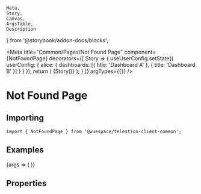 	Meta,
	Story,
	Canvas,
	ArgsTable,
	Description
} from '@storybook/addon-docs/blocks';

<Meta
	title="Common/Pages/Not Found Page"
	component={NotFoundPage}
	decorators={[
		Story => {
			useUserConfig.setState({
				userConfig: {
					alice: {
						dashboards: [{ title: 'Dashboard A' }, { title: 'Dashboard B' }]
					}
				}
			});
			return (
				<TelestionClient>
					<MemoryRouter>{Story()}</MemoryRouter>
				</TelestionClient>
			);
		}
	]}
	argTypes={{}}
/>

# Not Found Page

<Description of={NotFoundPage} />

## Importing

```tsx
import { NotFoundPage } from '@wuespace/telestion-client-common';
```

## Examples

<Canvas>
	<Story
		name="Not Found Page"
		inline={false}
		height={'512px'}
		args={{ children: ['Test'] }}
	>
		{args => (
			<CommonWrapper>
				<NotFoundPage {...args} />
			</CommonWrapper>
		)}
	</Story>
</Canvas>

## Properties

<ArgsTable of={NotFoundPage} />
